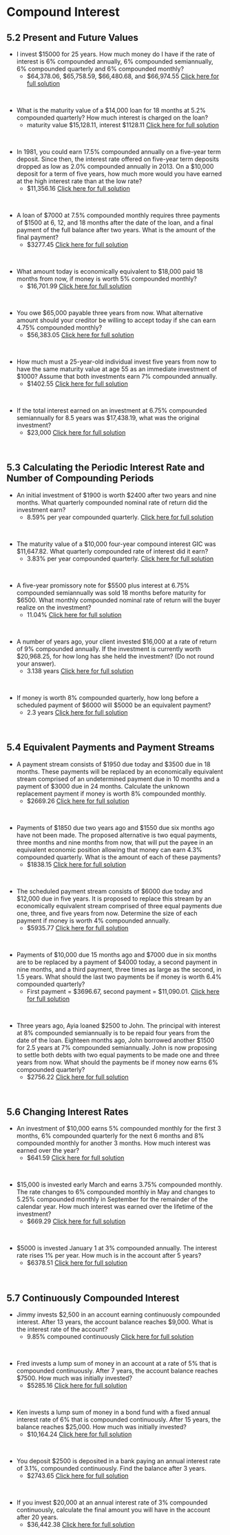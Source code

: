 
#  Compound Interest

##  5.2 Present and Future Values {-}

*  I invest \$15000 for 25 years.  How much money do I have if the rate of interest is 6% compounded annually, 6% compounded semiannually, 6% compounded quarterly and 6% compounded monthly?
    *  \$64,378.06, \$65,758.59, \$66,480.68, and \$66,974.55  [Click here for full solution](https://youtu.be/1naYhKBUN-E)
<p>&nbsp;</p>


*  What is the maturity value of a $14,000 loan for 18 months at 5.2% compounded quarterly?
How much interest is charged on the loan?
    *  maturity value \$15,128.11, interest \$1128.11  [Click here for full solution](https://youtu.be/zO_44LiJfKM)
<p>&nbsp;</p>


*  In 1981, you could earn 17.5% compounded annually on a five-year term deposit. Since then, the interest rate offered on five-year term deposits dropped as low as 2.0% compounded annually in 2013. On a $10,000 deposit for a term of five years, how much more would you have earned at the high interest rate than at the low rate?
    *  \$11,356.16  [Click here for full solution](https://youtu.be/VbjDxKdtpms)
<p>&nbsp;</p>


*  A loan of \$7000 at 7.5% compounded monthly requires three payments of \$1500 at 6, 12, and
18 months after the date of the loan, and a final payment of the full balance after two years.
What is the amount of the final payment?
    *  \$3277.45  [Click here for full solution](https://youtu.be/M9I7h4DKWxQ)
<p>&nbsp;</p>


*  What amount today is economically equivalent to \$18,000 paid 18 months from now, if money
is worth 5% compounded monthly?
    *  \$16,701.99  [Click here for full solution](https://youtu.be/laulauAcX34)
<p>&nbsp;</p>


*  You owe \$65,000 payable three years from now. What alternative amount should your creditor be willing to accept today if she can earn 4.75% compounded monthly?
    *  \$56,383.05  [Click here for full solution](https://youtu.be/AGEIRcuFdM0)
<p>&nbsp;</p>


*  How much must a 25-year-old individual invest five years from now to have the same maturity value at age 55 as an immediate investment of $1000? Assume that both investments earn 7% compounded annually.
    *  \$1402.55  [Click here for full solution](https://youtu.be/PAjqOck5pG0)
<p>&nbsp;</p>


*  If the total interest earned on an investment at 6.75% compounded semiannually for 8.5 years
was $17,438.19, what was the original investment?
    *  \$23,000  [Click here for full solution](https://youtu.be/vFZjat5S_pY)
<p>&nbsp;</p>


##  5.3  Calculating the Periodic Interest Rate and Number of Compounding Periods {-}




*  An initial investment of \$1900 is worth \$2400 after two years and nine months. What quarterly compounded nominal rate of return did the investment earn?
    * 8.59% per year compounded quarterly.  [Click here for full solution](https://youtu.be/ursDj7Csxvc)
<p>&nbsp;</p>


*  The maturity value of a \$10,000 four-year compound interest GIC was \$11,647.82. What
quarterly compounded rate of interest did it earn?
    *  3.83% per year compounded quarterly.  [Click here for full solution](https://youtu.be/YHEUee-vdHQ)
<p>&nbsp;</p>


*  A five-year promissory note for \$5500 plus interest at 6.75% compounded semiannually was sold 18 months before maturity for \$6500. What monthly compounded nominal rate of return will the buyer realize on the investment?
    *  11.04%  [Click here for full solution]()
<p>&nbsp;</p>


*  A number of years ago, your client invested \$16,000 at a rate of return of 9% compounded annually. If the investment is currently worth \$20,968.25, for how long has she held the investment?  (Do not round your answer).
    *  3.138 years  [Click here for full solution](https://youtu.be/-IpQf5cbgKQ)
<p>&nbsp;</p>


*  If money is worth 8% compounded quarterly, how long before a scheduled payment of \$6000 will \$5000 be an equivalent payment? 
    *  2.3 years  [Click here for full solution](https://youtu.be/0d3xIOGSDVo)
<p>&nbsp;</p>


##  5.4  Equivalent Payments and Payment Streams {-}

*  A payment stream consists of \$1950 due today and \$3500 due in 18 months.  These payments will be replaced by an economically equivalent stream comprised of an undetermined payment due in 10 months and a payment of \$3000 due in 24 months. Calculate the unknown replacement payment if money is worth 8% compounded monthly.
    *  \$2669.26  [Click here for full solution](https://youtu.be/s7hgkpi41dA)
<p>&nbsp;</p>


*  Payments of \$1850 due two years ago and \$1550 due six months ago have not been made.  The proposed alternative is two equal payments, three months and nine months from now, that will put the payee in an equivalent economic position allowing that money can earn 4.3% compounded quarterly. What is the amount of each of these payments?
    *  $1838.15  [Click here for full solution](https://youtu.be/CfhIoqV-ujM)
<p>&nbsp;</p>


*  The scheduled payment stream consists of \$6000 due today and \$12,000 due in five years.  It is proposed to replace this stream by an economically equivalent stream comprised of three equal payments due one, three, and five years from now. Determine the size of each payment if money is worth 4% compounded annually.
    *  \$5935.77  [Click here for full solution](https://youtu.be/2y_5Qe8dVVI)
<p>&nbsp;</p>


*  Payments of \$10,000 due 15 months ago and \$7000 due in six months are to be replaced by a
payment of \$4000 today, a second payment in nine months, and a third payment, three times
as large as the second, in 1.5 years. What should the last two payments be if money is worth
6.4% compounded quarterly?
    *  First payment = \$3696.67, second payment = \$11,090.01.  [Click here for full solution](https://youtu.be/a9x41uJoY7o)
<p>&nbsp;</p>


*  Three years ago, Ayia loaned \$2500 to John. The principal with interest at 8% compounded semiannually is to be repaid four years from the date of the loan. Eighteen months ago, John borrowed another \$1500 for 2.5 years at 7% compounded semiannually.  John is now proposing to settle both debts with two equal payments to be made one and three years from now. What should the payments be if money now earns 6% compounded quarterly?
    *  \$2756.22  [Click here for full solution](https://youtu.be/IzJnWXet3mA)
<p>&nbsp;</p>



##  5.6  Changing Interest Rates {-}

*  An investment of \$10,000 earns 5% compounded monthly for the first 3 months, 6% compounded quarterly for the next 6 months and 8% compounded monthly for another 3 months.  How much interest was earned over the year?
    *  \$641.59  [Click here for full solution](https://youtu.be/EKpI9sCayx8)
<p>&nbsp;</p>


*  \$15,000 is invested early March and earns 3.75% compounded monthly.  The rate changes to 6% compounded monthly in May and changes to 5.25% compounded monthly in September for the remainder of the calendar year.  How much interest was earned over the lifetime of the investment?
    *  \$669.29  [Click here for full solution](https://youtu.be/RnW9MEwPFqI)
<p>&nbsp;</p>


*  \$5000 is invested January 1 at 3% compounded annually.  The interest rate rises 1% per year.  How much is in the account after 5 years?
    * $6378.51  [Click here for full solution](https://youtu.be/VGcw9sEnDg8)
<p>&nbsp;</p>



##  5.7  Continuously Compounded Interest {-}

*  Jimmy invests \$2,500 in an account earning continuously compounded interest. After 13 years, the account balance reaches \$9,000. What is the interest rate of the account?
    *  9.85% compouned continuously  [Click here for full solution](https://youtu.be/5PenhnhKqSc)
<p>&nbsp;</p>


*  Fred invests a lump sum of money in an account at a rate of 5% that is compounded continuously. After 7 years, the account balance reaches $7500. How much was initially invested?
    *  \$5285.16  [Click here for full solution](https://youtu.be/UrnyLk6kv8Y)
<p>&nbsp;</p>


*  Ken invests a lump sum of money in a bond fund with a fixed annual interest rate of 6% that is compounded continuously. After 15 years, the balance reaches $25,000. How much was initially invested?
    *  \$10,164.24  [Click here for full solution](https://youtu.be/09P4D7jEikM)
<p>&nbsp;</p>


*  You deposit $2500 is deposited in a bank paying an annual interest rate of 3.1%, compounded continuously. Find the balance after 3 years.
    *  \$2743.65  [Click here for full solution](https://youtu.be/MHGBWPbERjg)
<p>&nbsp;</p>


*  If you invest $20,000 at an annual interest rate of 3% compounded continuously, calculate the final amount you will have in the account after 20 years.
    *  \$36,442.38  [Click here for full solution](https://youtu.be/X64AIRSXHz8)
<p>&nbsp;</p>



